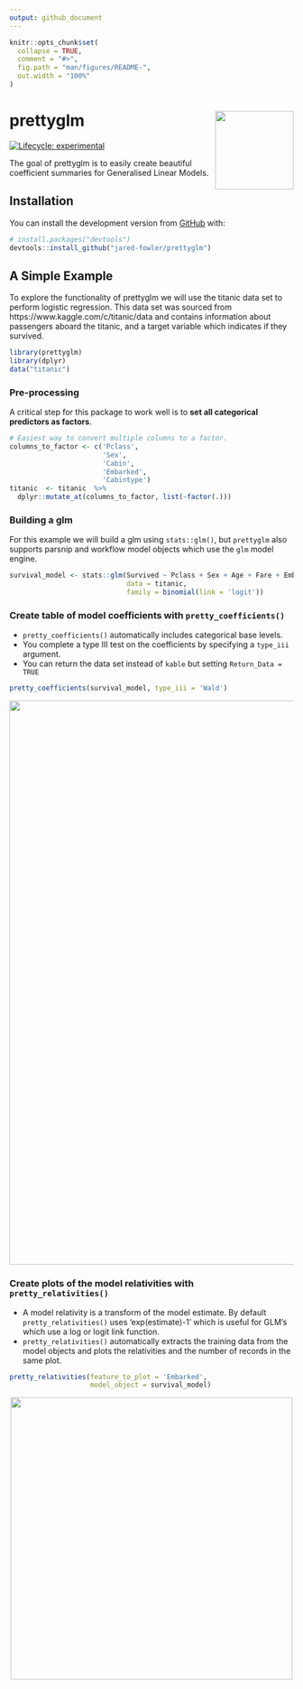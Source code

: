 ```yaml
---
output: github_document
---
```


<!-- README.md is generated from README.Rmd. Please edit that file -->

```r
knitr::opts_chunk$set(
  collapse = TRUE,
  comment = "#>",
  fig.path = "man/figures/README-",
  out.width = "100%"
)
```

# prettyglm <img src='man/figures/logo.png' align="right" height="139" />

<!-- badges: start -->
[![Lifecycle: experimental](https://img.shields.io/badge/lifecycle-experimental-orange.svg)](https://www.tidyverse.org/lifecycle/#experimental)
<!-- badges: end -->

The goal of prettyglm is to easily create beautiful coefficient summaries for Generalised Linear Models.

## Installation

You can install the development version from [GitHub](https://github.com/) with:

``` r
# install.packages("devtools")
devtools::install_github("jared-fowler/prettyglm")
```
## A Simple Example

To explore the functionality of prettyglm we will use the titanic data set to perform logistic regression. This data set was sourced from https://www.kaggle.com/c/titanic/data and contains information about passengers aboard the titanic, and a target variable which indicates if they survived. 

```r
library(prettyglm)
library(dplyr)
data("titanic")
```

### Pre-processing

A critical step for this package to work well is to **set all categorical predictors as factors**.

```r
# Easiest way to convert multiple columns to a factor.
columns_to_factor <- c('Pclass',
                       'Sex',
                       'Cabin', 
                       'Embarked',
                       'Cabintype')
titanic  <- titanic  %>%
  dplyr::mutate_at(columns_to_factor, list(~factor(.)))
```


### Building a glm

For this example we will build a glm using `stats::glm()`, but `prettyglm` also supports parsnip and workflow model objects which use the `glm` model engine.

```r
survival_model <- stats::glm(Survived ~ Pclass + Sex + Age + Fare + Embarked + SibSp + Parch + Cabintype, 
                             data = titanic, 
                             family = binomial(link = 'logit'))
```

### Create table of model coefficients with `pretty_coefficients()`

* `pretty_coefficients()` automatically includes categorical base levels.
* You complete a type III test on the coefficients by specifying a `type_iii` argument.
* You can return the data set instead of `kable` but setting `Return_Data =  TRUE`

```r
pretty_coefficients(survival_model, type_iii = 'Wald')
```

<p align="center">
  <img src= './man/figures/result.png' height="1000" align="center"/>
</p>

### Create plots of the model relativities with `pretty_relativities()`

* A model relativity is a transform of the model estimate. By default `pretty_relativities()` uses 'exp(estimate)-1' which is useful for GLM's which use a log or logit link function.
* `pretty_relativities()` automatically extracts the training data from the model objects and plots the relativities and the number of records in the same plot.

```r
pretty_relativities(feature_to_plot = 'Embarked',
                    model_object = survival_model)
```

<p align="center">
  <img src= './man/figures/rel_plot1.png' height="500" align="center"/>
</p>


